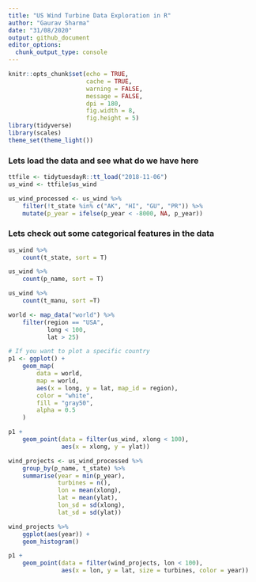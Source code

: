 ```yaml
---
title: "US Wind Turbine Data Exploration in R"
author: "Gaurav Sharma"
date: "31/08/2020"
output: github_document
editor_options: 
  chunk_output_type: console
---
```


```r
knitr::opts_chunk$set(echo = TRUE, 
                      cache = TRUE,
                      warning = FALSE,
                      message = FALSE,
                      dpi = 180,
                      fig.width = 8,
                      fig.height = 5)
library(tidyverse)
library(scales)
theme_set(theme_light())
```

### Lets load the data and see what do we have here
```r
ttfile <- tidytuesdayR::tt_load("2018-11-06")
us_wind <- ttfile$us_wind

us_wind_processed <- us_wind %>% 
    filter(!t_state %in% c("AK", "HI", "GU", "PR")) %>% 
    mutate(p_year = ifelse(p_year < -8000, NA, p_year))
```

### Lets check out some categorical features in the data
```r
us_wind %>% 
    count(t_state, sort = T)
```

```r
us_wind %>% 
    count(p_name, sort = T)
```

```r

us_wind %>% 
    count(t_manu, sort =T)
```

```r
world <- map_data("world") %>%
    filter(region == "USA",
           long < 100,
           lat > 25)

# If you want to plot a specific country
p1 <- ggplot() +
    geom_map(
        data = world,
        map = world,
        aes(x = long, y = lat, map_id = region),
        color = "white",
        fill = "gray50",
        alpha = 0.5
    )

p1 +
    geom_point(data = filter(us_wind, xlong < 100),
               aes(x = xlong, y = ylat))
```

```r
wind_projects <- us_wind_processed %>% 
    group_by(p_name, t_state) %>% 
    summarise(year = min(p_year),
              turbines = n(),
              lon = mean(xlong),
              lat = mean(ylat),
              lon_sd = sd(xlong),
              lat_sd = sd(ylat))

wind_projects %>%
    ggplot(aes(year)) +
    geom_histogram()
```

```r
p1 +
    geom_point(data = filter(wind_projects, lon < 100),
               aes(x = lon, y = lat, size = turbines, color = year))

```

```r

```

